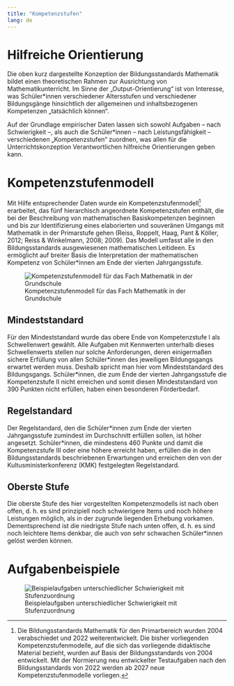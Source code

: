 ```yaml
---
title: "Kompetenzstufen"
lang: de
---
```


# Hilfreiche Orientierung

Die oben kurz dargestellte Konzeption der Bildungsstandards Mathematik bildet einen theoretischen Rahmen zur Ausrichtung von Mathematikunterricht. Im Sinne der „Output-Orientierung“ ist von Interesse, was Schüler\*innen verschiedener Altersstufen und verschiedener Bildungsgänge hinsichtlich der allgemeinen und inhaltsbezogenen Kompetenzen „tatsächlich können“. 

Auf der Grundlage empirischer Daten lassen sich sowohl Aufgaben – nach Schwierigkeit –, als auch die Schüler\*innen – nach Leistungsfähigkeit – verschiedenen „Kompetenzstufen“ zuordnen, was allen für die Unterrichtskonzeption Verantwortlichen hilfreiche Orientierungen geben kann.

# Kompetenzstufenmodell

Mit Hilfe entsprechender Daten wurde ein Kompetenzstufenmodell[^1]  erarbeitet, das fünf hierarchisch angeordnete Kompetenzstufen enthält, die bei der Beschreibung von mathematischen Basiskompetenzen beginnen und bis zur Identifizierung eines elaborierten und souveränen Umgangs mit Mathematik in der Primarstufe gehen (Reiss, Roppelt, Haag, Pant & Köller, 2012; Reiss & Winkelmann, 2008; 2009). Das Modell umfasst alle in den Bildungsstandards ausgewiesenen mathematischen Leitideen. Es ermöglicht auf breiter Basis die Interpretation der mathematischen Kompetenz von Schüler\*innen am Ende der vierten Jahrgangsstufe.

![Kompetenzstufenmodell für das Fach Mathematik in der Grundschule](kompetenzstufenmodell.png)

## Mindeststandard

Für den Mindeststandard wurde das obere Ende von Kompetenzstufe I als Schwellenwert gewählt. Alle Aufgaben mit Kennwerten unterhalb dieses Schwellenwerts stellen nur solche Anforderungen, deren einigermaßen sichere Erfüllung von allen Schüler\*innen des jeweiligen Bildungsgangs erwartet werden muss. Deshalb spricht man hier vom Mindeststandard des Bildungsgangs. Schüler\*innen, die zum Ende der vierten Jahrgangsstufe die Kompetenzstufe II nicht erreichen und somit diesen Mindeststandard von 390 Punkten nicht erfüllen, haben einen besonderen Förderbedarf.

## Regelstandard

Der Regelstandard, den die Schüler\*innen zum Ende der vierten Jahrgangsstufe zumindest im Durchschnitt erfüllen sollen, ist höher angesetzt. Schüler\*innen, die mindestens 460 Punkte und damit die Kompetenzstufe III oder eine höhere erreicht haben, erfüllen die in den Bildungsstandards beschriebenen Erwartungen und erreichen den von der Kultusministerkonferenz (KMK) festgelegten Regelstandard. 

## Oberste Stufe

Die oberste Stufe des hier vorgestellten Kompetenzmodells ist nach oben offen, d. h. es sind prinzipiell noch schwierigere Items und noch höhere Leistungen möglich, als in der zugrunde liegenden Erhebung vorkamen. Dementsprechend ist die niedrigste Stufe nach unten offen, d. h. es sind noch leichtere Items denkbar, die auch von sehr schwachen Schüler\*innen gelöst werden können.

# Aufgabenbeispiele

![Beispielaufgaben unterschiedlicher Schwierigkeit mit Stufenzuordnung](ksm_examples.png)


[^1]: Die Bildungsstandards Mathematik für den Primarbereich wurden 2004 verabschiedet und 2022 weiterentwickelt. Die bisher vorliegenden Kompetenzstufenmodelle, auf die sich das vorliegende didaktische Material bezieht, wurden auf Basis der Bildungsstandards von 2004 entwickelt. Mit der Normierung neu entwickelter Testaufgaben nach den Bildungsstandards von 2022 werden ab 2027 neue Kompetenzstufenmodelle vorliegen.